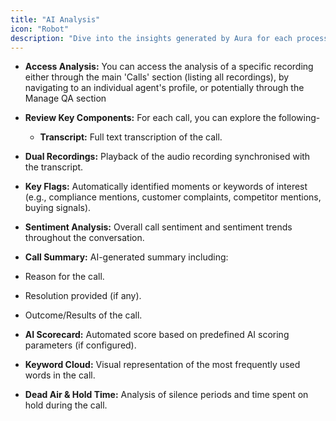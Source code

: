 ```yaml
---
title: "AI Analysis"
icon: "Robot"
description: "Dive into the insights generated by Aura for each processed call."
---
```


- **Access Analysis:** You can access the analysis of a specific recording either through the main 'Calls' section (listing all recordings), by navigating to an individual agent's profile, or potentially through the Manage QA section 
- **Review Key Components:** For each call, you can explore the following-
  - **Transcript:** Full text transcription of the call.


- **Dual Recordings:** Playback of the audio recording synchronised with the transcript.
- **Key Flags:** Automatically identified moments or keywords of interest (e.g., compliance mentions, customer complaints, competitor mentions, buying signals).
- **Sentiment Analysis:** Overall call sentiment and sentiment trends throughout the conversation.
- **Call Summary:** AI-generated summary including:


- Reason for the call.
- Resolution provided (if any).
- Outcome/Results of the call.


- **AI Scorecard:** Automated score based on predefined AI scoring parameters (if configured).
- **Keyword Cloud:** Visual representation of the most frequently used words in the call.
- **Dead Air & Hold Time:** Analysis of silence periods and time spent on hold during the call.